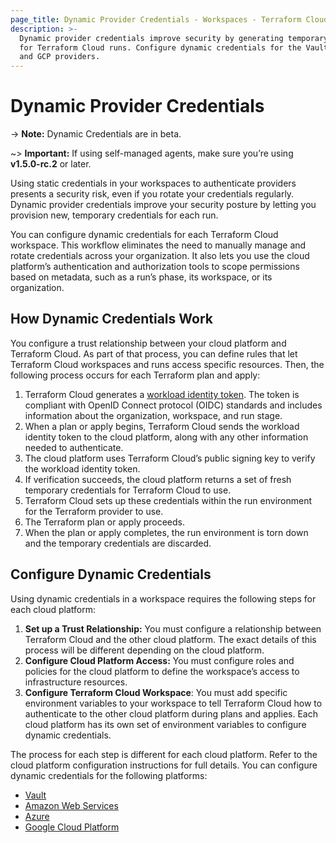 ```yaml
---
page_title: Dynamic Provider Credentials - Workspaces - Terraform Cloud
description: >-
  Dynamic provider credentials improve security by generating temporary credentials
  for Terraform Cloud runs. Configure dynamic credentials for the Vault, AWS, Azure,
  and GCP providers.
---
```


# Dynamic Provider Credentials

-> **Note:** Dynamic Credentials are in beta.

~> **Important:** If using self-managed agents, make sure you’re using **v1.5.0-rc.2** or later.

Using static credentials in your workspaces to authenticate providers presents a security risk, even if you rotate your credentials regularly. Dynamic provider credentials improve your security posture by letting you provision new, temporary credentials for each run.

You can configure dynamic credentials for each Terraform Cloud workspace. This workflow eliminates the need to manually manage and rotate credentials across your organization. It also lets you use the cloud platform’s authentication and authorization tools to scope permissions based on metadata, such as a run’s phase, its workspace, or its organization.

## How Dynamic Credentials Work

You configure a trust relationship between your cloud platform and Terraform Cloud. As part of that process, you can define rules that let Terraform Cloud workspaces and runs access specific resources. Then, the following process occurs for each Terraform plan and apply:
1. Terraform Cloud generates a [workload identity token](/cloud-docs/workspaces/dynamic-provider-credentials/workload-identity-tokens). The token is compliant with OpenID Connect protocol (OIDC) standards and includes information about the organization, workspace, and run stage.
2. When a plan or apply begins, Terraform Cloud sends the workload identity token to the cloud platform, along with any other information needed to authenticate.
3. The cloud platform uses Terraform Cloud’s public signing key to verify the workload identity token.
4. If verification succeeds, the cloud platform returns a set of fresh temporary credentials for Terraform Cloud to use.
5. Terraform Cloud sets up these credentials within the run environment for the Terraform provider to use.
6. The Terraform plan or apply proceeds.
7. When the plan or apply completes, the run environment is torn down and the temporary credentials are discarded.

## Configure Dynamic Credentials

Using dynamic credentials in a workspace requires the following steps for each cloud platform:

1. **Set up a Trust Relationship:** You must configure a relationship between Terraform Cloud and the other cloud platform. The exact details of this process will be different depending on the cloud platform.
2. **Configure Cloud Platform Access:** You must configure roles and policies for the cloud platform to define the workspace’s access to infrastructure resources.
3. **Configure Terraform Cloud Workspace**: You must add specific environment variables to your workspace to tell Terraform Cloud how to authenticate to the other cloud platform during plans and applies. Each cloud platform has its own set of environment variables to configure dynamic credentials.

The process for each step is different for each cloud platform. Refer to the cloud platform configuration instructions for full details. You can configure dynamic credentials for the following platforms:
- [Vault](/cloud-docs/workspaces/dynamic-provider-credentials/vault-configuration)
- [Amazon Web Services](/cloud-docs/workspaces/dynamic-provider-credentials/aws-configuration)
- [Azure](/cloud-docs/workspaces/dynamic-provider-credentials/azure-configuration)
- [Google Cloud Platform](/cloud-docs/workspaces/dynamic-provider-credentials/gcp-configuration)
